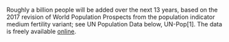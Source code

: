 Roughly a billion people will be added over the next 13 years, based on the 2017 revision of World Population Prospects from the population indicator medium fertility variant; see UN Population Data below, UN-Pop[1]. The data is freely available [online](http://www.esa.un.org/unpd/wpp).